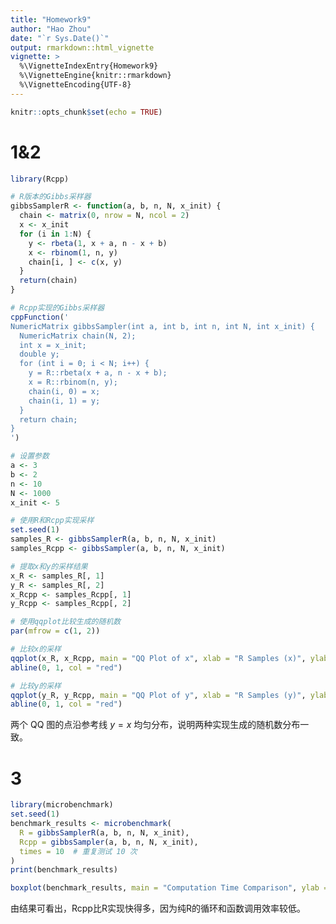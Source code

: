 ```yaml
---
title: "Homework9"
author: "Hao Zhou"
date: "`r Sys.Date()`"
output: rmarkdown::html_vignette
vignette: >
  %\VignetteIndexEntry{Homework9}
  %\VignetteEngine{knitr::rmarkdown}
  %\VignetteEncoding{UTF-8}
---
```



```r
knitr::opts_chunk$set(echo = TRUE)
```

# 1&2

```r
library(Rcpp)

# R版本的Gibbs采样器
gibbsSamplerR <- function(a, b, n, N, x_init) {
  chain <- matrix(0, nrow = N, ncol = 2)
  x <- x_init
  for (i in 1:N) {
    y <- rbeta(1, x + a, n - x + b)
    x <- rbinom(1, n, y)
    chain[i, ] <- c(x, y)
  }
  return(chain)
}

# Rcpp实现的Gibbs采样器
cppFunction('
NumericMatrix gibbsSampler(int a, int b, int n, int N, int x_init) {
  NumericMatrix chain(N, 2);
  int x = x_init;
  double y;
  for (int i = 0; i < N; i++) {
    y = R::rbeta(x + a, n - x + b);
    x = R::rbinom(n, y);
    chain(i, 0) = x;
    chain(i, 1) = y;
  }
  return chain;
}
')

# 设置参数
a <- 3
b <- 2
n <- 10
N <- 1000
x_init <- 5

# 使用R和Rcpp实现采样
set.seed(1)  
samples_R <- gibbsSamplerR(a, b, n, N, x_init)
samples_Rcpp <- gibbsSampler(a, b, n, N, x_init)

# 提取x和y的采样结果
x_R <- samples_R[, 1]
y_R <- samples_R[, 2]
x_Rcpp <- samples_Rcpp[, 1]
y_Rcpp <- samples_Rcpp[, 2]

# 使用qqplot比较生成的随机数
par(mfrow = c(1, 2))  

# 比较x的采样
qqplot(x_R, x_Rcpp, main = "QQ Plot of x", xlab = "R Samples (x)", ylab = "Rcpp Samples (x)")
abline(0, 1, col = "red")

# 比较y的采样
qqplot(y_R, y_Rcpp, main = "QQ Plot of y", xlab = "R Samples (y)", ylab = "Rcpp Samples (y)")
abline(0, 1, col = "red")
```

两个 QQ 图的点沿参考线 $y = x$ 均匀分布，说明两种实现生成的随机数分布一致。

# 3

```r
library(microbenchmark)
set.seed(1)
benchmark_results <- microbenchmark(
  R = gibbsSamplerR(a, b, n, N, x_init),
  Rcpp = gibbsSampler(a, b, n, N, x_init),
  times = 10  # 重复测试 10 次
)
print(benchmark_results)
```

```r
boxplot(benchmark_results, main = "Computation Time Comparison", ylab = "Time (ms)")
```

由结果可看出，Rcpp比R实现快得多，因为纯R的循环和函数调用效率较低。
